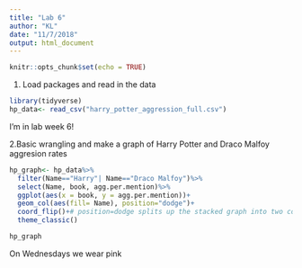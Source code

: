 ```yaml
---
title: "Lab 6"
author: "KL"
date: "11/7/2018"
output: html_document
---
```


```r
knitr::opts_chunk$set(echo = TRUE)
```

1. Load packages and read in the data
```r
library(tidyverse)
hp_data<- read_csv("harry_potter_aggression_full.csv")
```

I'm in lab week 6!

2.Basic wrangling and make a graph of Harry Potter and Draco Malfoy aggresion rates
```r
hp_graph<- hp_data%>%
  filter(Name=="Harry"| Name=="Draco Malfoy")%>%
  select(Name, book, agg.per.mention)%>%
  ggplot(aes(x = book, y = agg.per.mention))+
  geom_col(aes(fill= Name), position="dodge")+
  coord_flip()+# position=dodge splits up the stacked graph into two columns so we can see them side by side instead of on top of each other
  theme_classic()

hp_graph
```

On Wednesdays we wear pink
